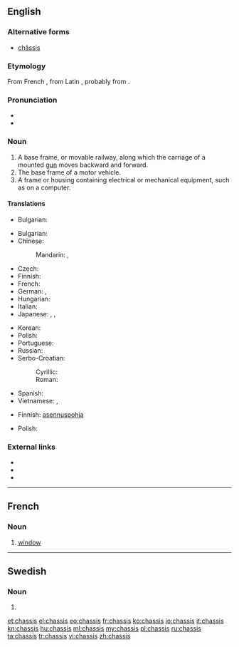 {{also|Chassis|châssis}}
==English==

===Alternative forms===
* [[châssis]]

===Etymology===
From French {{term|lang=fr|châssis}}, from Latin {{term|lang=la|capsa||case}}, probably from {{term|lang=la|capere||to take}}.

===Pronunciation===
* {{IPA|/ˈtʃæsi/|/ˈʃæsi/}}
* {{rhymes|æsi}}

===Noun===
{{en-noun|chassis}}

# A base frame, or movable railway, along which the carriage of a mounted [[gun]] moves backward and forward.
# The base frame of a motor vehicle.
# A frame or housing containing electrical or mechanical equipment, such as on a computer.

====Translations====
{{trans-top|A base frame, or movable railway}}
* Bulgarian: {{t|bg|платформа|f}}
{{trans-mid}}
{{trans-bottom}}

{{trans-top|base frame of motor vehicle}}
* Bulgarian: {{t|bg|шаси|n|tr=šasí|sc=Cyrl}}
* Chinese:
*: Mandarin: {{t|zh|底盤|sc=Hani}}, {{t|zh|底盘|tr=dìpán|sc=Hani}}
* Czech: {{t-|cs|podvozek|m}}
* Finnish: {{t-|fi|alusta}}
* French: {{t|fr|châssis|m}}
* German: {{t+|de|Chassis|n}}, {{t+|de|Fahrgestell|n}}
* Hungarian: {{t|hu|alváz}}
* Italian: {{t-|it|châssis|m}}
* Japanese: {{t|ja|シャシ|tr=shashi|sc=Jpan}}, {{t|ja|シャーシ|tr=shāshi|sc=Jpan}}, {{t|ja|シャシー|tr=shashī|sc=Jpan}}
{{trans-mid}}
* Korean: {{t|ko|섀시|tr=syaesi|sc=Kore}}
* Polish: {{t|pl|podwozie|n}}
* Portuguese: {{t-|pt|chassi|m}}
* Russian: {{t|ru|шасси|n|tr=šassí|sc=Cyrl}} {{indeclinable}}
* Serbo-Croatian:
*: Cyrillic: {{t|sh|шасија|f}}
*: Roman: {{t|sh|šasija|f}}
* Spanish: {{t|es|chasis|m}}
* Vietnamese: {{t|vi|sát-xi}}, {{t|vi|khung gầm}}
{{trans-bottom}}

{{trans-top|A frame or housing containing electrical or mechanical equipment}}
* Finnish: [[asennuspohja]]
{{trans-mid}}
* Polish: {{t|pl|obudowa|f}}
{{trans-bottom}}

===External links===
* {{R:Webster 1913}}
* {{R:Century 1911}}
* {{R:OneLook}}

----

==French==

===Noun===
{{head|fr|noun|g=m}}

# {{Acadia}} [[window]]

----

==Swedish==

===Noun===
{{head|sv|noun form}}

# {{sv-noun-form-indef-gen|chassi}}

[[et:chassis]]
[[el:chassis]]
[[eo:chassis]]
[[fr:chassis]]
[[ko:chassis]]
[[io:chassis]]
[[it:chassis]]
[[kn:chassis]]
[[hu:chassis]]
[[ml:chassis]]
[[my:chassis]]
[[pl:chassis]]
[[ru:chassis]]
[[ta:chassis]]
[[tr:chassis]]
[[vi:chassis]]
[[zh:chassis]]
